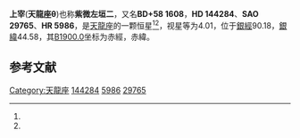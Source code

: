 {{Starbox begin
| name = 上宰
}}
{{Starbox observe
| epoch = [[J2000.0|J2000.0]]
| constell = [[天龍座|天龍座]]<ref name=SIMBAD>{{cite web
 | url=http://simbad.u-strasbg.fr/simbad/sim-id?Ident=HR+5986
 | title=Pulsating variable Star
 | publisher=Centre de Données astronomiques de Strasbourg
 | work=SIMBAD
 | accessdate=2012-07-13
 | archive-date=2020-11-04
 | archive-url=https://web.archive.org/web/20201104040510/http://simbad.u-strasbg.fr/simbad/sim-id?Ident=HR+5986
 | dead-url=no
 }}</ref><ref name=DATA>{{cite web
 | url=http://vizier.u-strasbg.fr/viz-bin/VizieR-5?-out.add=.&-source=5050&-corr=PK=HR&-out.max=9999&HR=5986
 | title=VizieR Detailed Page
 | accessdate=2012-07-13
 | archive-date=2016-03-05
 | archive-url=https://web.archive.org/web/20160305102248/http://vizier.u-strasbg.fr/viz-bin/VizieR-5?-out.add=.&-source=5050&-corr=PK=HR&-out.max=9999&HR=5986
 | dead-url=no
 }}</ref>
| 星官 = 
| ra = {{RA|16|1|53.3}}<ref name=SIMBAD /><ref name=DATA />
| dec = {{DEC|+58|33|55}}<ref name=SIMBAD /><ref name=DATA />
| appmag_v = 4.01<ref name=SIMBAD /><ref name=DATA />
}}
{{Starbox character
| class = F8IV<ref name=SIMBAD /><ref name=DATA />
| b-v = 0.52<ref name=SIMBAD /><ref name=DATA />
| u-b = 0.1<ref name=SIMBAD /><ref name=DATA />
| r-i = 0.25<ref name=SIMBAD /><ref name=DATA />
| variable = 
}}
{{Starbox astrometry
| radial_v = 0.1
| prop_mo_ra = -9
| parallax = 0.051
| p_error = 
}}
{{Starbox catalog
| names =BD+58 1608，[[SAO星表|SAO]] 29765，[[HD星表|HD]] 144284，[[HR星表|HR]] 5986}}
{{Starbox reference |Simbad=HR+5986}}
{{Starbox end}}

'''上宰'''('''天龍座θ''')也称'''紫微左垣二'''，又名'''BD+58 1608'''，'''HD 144284'''、'''SAO 29765'''、'''HR 5986'''，是[[天龍座|天龍座]]的一颗恒星<ref name=SIMBAD /><ref name=DATA />，视星等为4.01，位于[[銀道座標系|銀經]]90.18，[[銀道座標系|銀緯]]44.58，其[[B1900.0|B1900.0]]坐标为赤經{{RA|16|0|0.8}}，赤緯{{DEC|+58|44.58|56}}。

== 参考文献 ==
{{reflist}}

{{star-stub}}

{{天龍座恒星}}
[[Category:天龍座|Category:天龍座]]
[[Category:HD和HDE天體|144284]]
[[Category:HR天體|5986]]
[[Category:SAO天體|29765]]